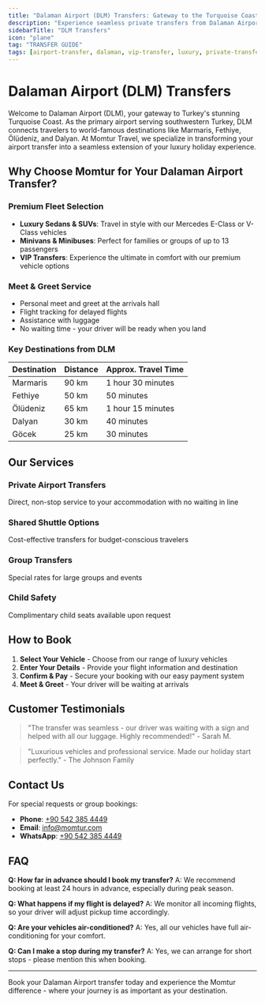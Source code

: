 ```yaml
---
title: "Dalaman Airport (DLM) Transfers: Gateway to the Turquoise Coast"
description: "Experience seamless private transfers from Dalaman Airport to Marmaris, Fethiye, and beyond. Book your luxury transfer with Momtur Travel today."
sidebarTitle: "DLM Transfers"
icon: "plane"
tag: "TRANSFER GUIDE"
tags: [airport-transfer, dalaman, vip-transfer, luxury, private-transfer, dlm-airport]
---
```


# Dalaman Airport (DLM) Transfers

Welcome to Dalaman Airport (DLM), your gateway to Turkey's stunning Turquoise Coast. As the primary airport serving southwestern Turkey, DLM connects travelers to world-famous destinations like Marmaris, Fethiye, Ölüdeniz, and Dalyan. At Momtur Travel, we specialize in transforming your airport transfer into a seamless extension of your luxury holiday experience.

## Why Choose Momtur for Your Dalaman Airport Transfer?

### Premium Fleet Selection
- **Luxury Sedans & SUVs**: Travel in style with our Mercedes E-Class or V-Class vehicles
- **Minivans & Minibuses**: Perfect for families or groups of up to 13 passengers
- **VIP Transfers**: Experience the ultimate in comfort with our premium vehicle options

### Meet & Greet Service
- Personal meet and greet at the arrivals hall
- Flight tracking for delayed flights
- Assistance with luggage
- No waiting time - your driver will be ready when you land

### Key Destinations from DLM

| Destination | Distance | Approx. Travel Time |
|-------------|----------|---------------------|
| Marmaris   | 90 km    | 1 hour 30 minutes  |
| Fethiye    | 50 km    | 50 minutes         |
| Ölüdeniz   | 65 km    | 1 hour 15 minutes  |
| Dalyan     | 30 km    | 40 minutes         |
| Göcek      | 25 km    | 30 minutes         |

## Our Services

### Private Airport Transfers
Direct, non-stop service to your accommodation with no waiting in line

### Shared Shuttle Options
Cost-effective transfers for budget-conscious travelers

### Group Transfers
Special rates for large groups and events

### Child Safety
Complimentary child seats available upon request

## How to Book

1. **Select Your Vehicle** - Choose from our range of luxury vehicles
2. **Enter Your Details** - Provide your flight information and destination
3. **Confirm & Pay** - Secure your booking with our easy payment system
4. **Meet & Greet** - Your driver will be waiting at arrivals

## Customer Testimonials

> "The transfer was seamless - our driver was waiting with a sign and helped with all our luggage. Highly recommended!" - Sarah M.

> "Luxurious vehicles and professional service. Made our holiday start perfectly." - The Johnson Family

## Contact Us

For special requests or group bookings:
- **Phone**: [+90 542 385 4449](tel:+905423854449)
- **Email**: info@momtur.com
- **WhatsApp**: [+90 542 385 4449](https://wa.me/905423854449)

## FAQ

**Q: How far in advance should I book my transfer?**
A: We recommend booking at least 24 hours in advance, especially during peak season.

**Q: What happens if my flight is delayed?**
A: We monitor all incoming flights, so your driver will adjust pickup time accordingly.

**Q: Are your vehicles air-conditioned?**
A: Yes, all our vehicles have full air-conditioning for your comfort.

**Q: Can I make a stop during my transfer?**
A: Yes, we can arrange for short stops - please mention this when booking.

---

Book your Dalaman Airport transfer today and experience the Momtur difference - where your journey is as important as your destination.
